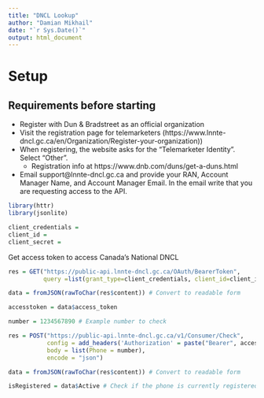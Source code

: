 ```yaml
---
title: "DNCL Lookup"
author: "Damian Mikhail"
date: "`r Sys.Date()`"
output: html_document
---
```


# Setup

## Requirements before starting

* Register with Dun & Bradstreet as an official organization
* Visit the registration page for telemarketers (https://www.lnnte-dncl.gc.ca/en/Organization/Register-your-organization))
* When registering, the website asks for the “Telemarketer Identity”. Select “Other”.
  * Registration info at https://www.dnb.com/duns/get-a-duns.html
* Email support@lnnte-dncl.gc.ca and provide your RAN, Account Manager Name, and Account Manager Email. In the email write that you are requesting access to the API.


```r
library(httr)
library(jsonlite)
```

```r
client_credentials =
client_id = 
client_secret =
```

Get access token to access Canada's National DNCL

```r
res = GET("https://public-api.lnnte-dncl.gc.ca/OAuth/BearerToken",
          query =list(grant_type=client_credentials, client_id=client_id, client_secret=client_secret))

data = fromJSON(rawToChar(res$content)) # Convert to readable form

accesstoken = data$access_token
```


```r
number = 1234567890 # Example number to check

res = POST("https://public-api.lnnte-dncl.gc.ca/v1/Consumer/Check",
           config = add_headers('Authorization' = paste("Bearer", accesstoken, sep = " ")),
           body = list(Phone = number),
           encode = "json")

data = fromJSON(rawToChar(res$content)) # Convert to readable form

isRegistered = data$Active # Check if the phone is currently registered with DNCL


```




